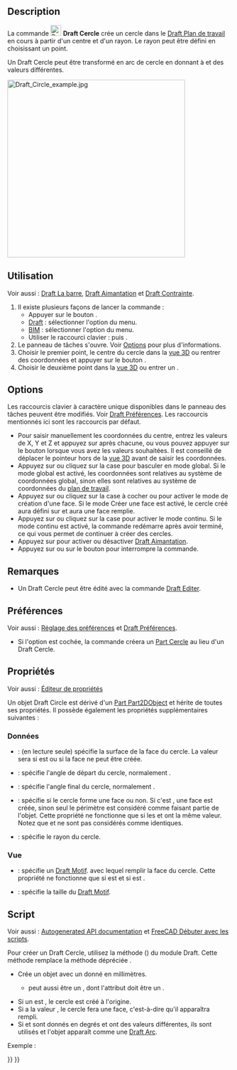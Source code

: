 <languages/>

{{Docnav/fr
|[[Draft_Arc_3Points/fr|Arc par 3 points]]
|[[Draft_Ellipse/fr|Ellipse]]
|[[Draft_Workbench/fr|Atelier Draft]]
|IconL=Draft_Arc_3Points.svg
|IconR=Draft_Ellipse.svg
|IconC=Workbench_Draft.svg
}}

{{GuiCommand/fr
|Name=Draft Circle
|Name/fr=Draft Cercle
|MenuLocation=Draft : Formes → Cercle<br><br>BIM : Formes 2D → Cercle
|Workbenches=[[Draft_Workbench/fr|Draft]], [[BIM_Workbench/fr|atelier BIM]]
|Shortcut={{KEY|C}} {{KEY|I}}
|Version=0.7
|SeeAlso=[[Draft_Arc/fr|Draft Arc]], [[Draft_Arc_3Points/fr|Draft Arc par 3 points]]
}}

==Description== 

La commande [[Image:Draft_Circle.svg|24px]] '''Draft Cercle''' crée un cercle dans le [[Draft_SelectPlane/fr|Draft Plan de travail]] en cours à partir d'un centre et d'un rayon. Le rayon peut être défini en choisissant un point.

Un Draft Cercle peut être transformé en arc de cercle en donnant à {{PropertyData|First Angle}} et {{PropertyData|Last Angle}} des valeurs différentes.

[[Image:Draft_Circle_example.jpg|400px]]
{{Caption|Cercle défini par deux points, le centre et le rayon}}

<span id="Usage"></span>
==Utilisation== 

Voir aussi : [[Draft_Tray/fr|Draft La barre]], [[Draft_Snap/fr|Draft Aimantation]] et [[Draft_Constrain/fr|Draft Contrainte]].

# Il existe plusieurs façons de lancer la commande :
#* Appuyer sur le bouton {{Button|[[Image:Draft_Circle.svg|16px]] [[Draft_Circle/fr|Cercle]]}}.
#* [[Draft_Workbench/fr|Draft]] : sélectionner l'option {{MenuCommand|Formes → [[Image:Draft_Circle.svg|16px]] Cercle}} du menu.
#* [[BIM_Workbench/fr|BIM]] : sélectionner l'option {{MenuCommand|Formes 2D → [[Image:Draft_Circle.svg|16px]] Cercle}} du menu.
#* Utiliser le raccourci clavier : {{KEY|C}} puis {{KEY|I}}.
# Le panneau de tâches {{MenuCommand|Cercle}} s'ouvre. Voir [[#Options|Options]] pour plus d'informations.
# Choisir le premier point, le centre du cercle dans la [[3D_view/fr|vue 3D]] ou rentrer des coordonnées et appuyer sur le bouton {{Button|[[Image:Draft_AddPoint.svg|16px]] Entrer un point}}.
# Choisir le deuxième point dans la [[3D_view/fr|vue 3D]] ou entrer un {{MenuCommand|Rayon}}.

==Options==

Les raccourcis clavier à caractère unique disponibles dans le panneau des tâches peuvent être modifiés. Voir [[Draft_Preferences/fr|Draft Préférences]]. Les raccourcis mentionnés ici sont les raccourcis par défaut.

* Pour saisir manuellement les coordonnées du centre, entrez les valeurs de X, Y et Z et appuyez sur {{KEY|Entrée}} après chacune, ou vous pouvez appuyer sur le bouton {{Button|[[Image:Draft_AddPoint.svg|16px]] Entrer un point}} lorsque vous avez les valeurs souhaitées. Il est conseillé de déplacer le pointeur hors de la [[3D_view/fr|vue 3D]] avant de saisir les coordonnées.
* Appuyez sur {{KEY|G}} ou cliquez sur la case {{MenuCommand|Global}} pour basculer en mode global. Si le mode global est activé, les coordonnées sont relatives au système de coordonnées global, sinon elles sont relatives au système de coordonnées du [[Draft_SelectPlane/fr|plan de travail]].
* Appuyez sur {{KEY|F}} ou cliquez sur la case à cocher {{MenuCommand|Remplir}} {{VersionNoteMinus/fr|1.0}} ou {{MenuCommand|Créer une face}} {{VersionNote/fr|1.1}} pour activer le mode de création d'une face. Si le mode Créer une face est activé, le cercle créé aura {{PropertyData|Make Face}} défini sur {{TRUE}} et aura une face remplie.
* Appuyez sur {{KEY|N}} ou cliquez sur la case {{MenuCommand|Continuer}} pour activer le mode continu. Si le mode continu est activé, la commande redémarre après avoir terminé, ce qui vous permet de continuer à créer des cercles.
* Appuyez sur {{KEY|S}} pour activer ou désactiver [[Draft_Snap/fr|Draft Aimantation]].
* Appuyez sur {{KEY|Échap}} ou sur le bouton {{Button|Fermer}} pour interrompre la commande.

<span id="Notes"></span>
==Remarques==

* Un Draft Cercle peut être édité avec la commande [[Draft_Edit/fr|Draft Editer]].

<span id="Preferences"></span>
==Préférences==

Voir aussi : [[Preferences_Editor/fr|Réglage des préférences]] et [[Draft_Preferences/fr|Draft Préférences]].

* Si l'option {{MenuCommand|Édition → Préférences → Draft → Général → Créer des primitives Part si possible}} est cochée, la commande créera un [[Part_Circle/fr|Part Cercle]] au lieu d'un Draft Cercle.

<span id="Properties"></span>
==Propriétés==

Voir aussi : [[Property_View/fr|Éditeur de propriétés]]

Un objet Draft Circle est dérivé d'un [[Part_Part2DObject/fr|Part Part2DObject]] et hérite de toutes ses propriétés. Il possède également les propriétés supplémentaires suivantes :

<span id="Data"></span>
===Données===

{{TitleProperty|Draft}}

* {{PropertyData|Area|Area}} : (en lecture seule) spécifie la surface de la face du cercle. La valeur sera {{value|0.0}} si {{PropertyData|Make Face}} est {{FALSE}} ou si la face ne peut être créée.
* {{PropertyData|First Angle|Angle}} : spécifie l'angle de départ du cercle, normalement {{value|0&#176;}}.
* {{PropertyData|Last Angle|Angle}} : spécifie l'angle final du cercle, normalement {{value|0&#176;}}.
* {{PropertyData|Make Face|Bool}} : spécifie si le cercle forme une face ou non. Si c'est {{TRUE}}, une face est créée, sinon seul le périmètre est considéré comme faisant partie de l'objet. Cette propriété ne fonctionne que si les {{PropertyData|First Angle}} et {{PropertyData|Last Angle}} ont la même valeur. Notez que {{value|0&#176;}} et {{value|360&#176;}} ne sont pas considérés comme identiques.
* {{PropertyData|Radius|Length}} : spécifie le rayon du cercle.

<span id="View"></span>
=== Vue ===

{{TitleProperty|Draft}}

* {{PropertyView|Pattern|Enumeration}} : spécifie un [[Draft_Pattern/fr|Draft Motif]]. avec lequel remplir la face du cercle. Cette propriété ne fonctionne que si {{PropertyData|Make Face}} est {{TRUE}} et si {{PropertyView|Display Mode}} est {{value|Flat Lines}}.
* {{PropertyView|Pattern Size|Float}}: spécifie la taille du [[Draft_Pattern/fr|Draft Motif]].

<span id="Scripting"></span>
==Script==

Voir aussi : [https://freecad.github.io/SourceDoc/ Autogenerated API documentation] et [[FreeCAD_Scripting_Basics/fr|FreeCAD Débuter avec les scripts]].

Pour créer un Draft Cercle, utilisez la méthode {{incode|make_circle}} ({{Version/fr|0.19}}) du module Draft. Cette méthode remplace la méthode dépréciée {{incode|makeCircle}}.

{{Code|code=
circle = make_circle(radius, placement=None, face=None, startangle=None, endangle=None, support=None)
circle = make_circle(Part.Edge, placement=None, face=None, startangle=None, endangle=None, support=None)
}}

*Crée un objet {{incode|circle}} avec un {{incode|radius}} donné en millimètres.
** {{incode|radius}} peut aussi être un {{incode|Part.Edge}}, dont l'attribut {{incode|Curve}} doit être un {{incode|Part.Circle}}.
*Si un {{incode|placement}} est {{incode|None}}, le cercle est créé à l'origine.
*Si {{incode|face}} a la valeur {{incode|True}}, le cercle fera une face, c'est-à-dire qu'il apparaîtra rempli.
*Si {{incode|startangle}} et {{incode|endangle}} sont donnés en degrés et ont des valeurs différentes, ils sont utilisés et l'objet apparaît comme une [[Draft_Arc/fr|Draft Arc]].

Exemple :
{{Code|code=
import FreeCAD as App
import Draft

doc = App.newDocument()

circle1 = Draft.make_circle(200)

zaxis = App.Vector(0, 0, 1)
p2 = App.Vector(1000, 1000, 0)
place2 = App.Placement(p2, App.Rotation(zaxis, 0))
circle2 = Draft.make_circle(500, placement=place2)

p3 = App.Vector(-1000, -1000, 0)
place3 = App.Placement(p3, App.Rotation(zaxis, 0))
circle3 = Draft.make_circle(750, placement=place3)

doc.recompute()
}}


{{Docnav/fr
|[[Draft_Arc_3Points/fr|Arc par 3 points]]
|[[Draft_Ellipse/fr|Ellipse]]
|[[Draft_Workbench/fr|Atelier Draft]]
|IconL=Draft_Arc_3Points.svg
|IconR=Draft_Ellipse.svg
|IconC=Workbench_Draft.svg
}}

{{Draft Tools navi{{#translation:}}}}
{{Userdocnavi{{#translation:}}}}